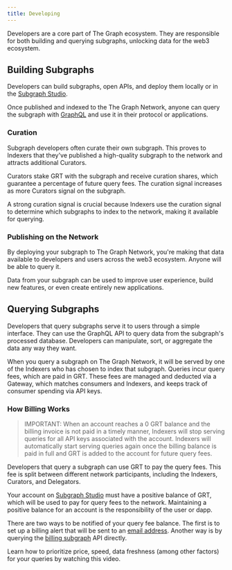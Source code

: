```yaml
---
title: Developing
---
```


Developers are a core part of The Graph ecosystem. They are responsible for both building and querying subgraphs, unlocking data for the web3 ecosystem.

## Building Subgraphs

Developers can build subgraphs, open APIs, and deploy them locally or in the [Subgraph Studio](https://thegraph.com/studio/).

Once published and indexed to the The Graph Network, anyone can query the subgraph with [GraphQL](https://graphql.org/learn/schema-language/) and use it in their protocol or applications.

### Curation

Subgraph developers often curate their own subgraph. This proves to Indexers that they've published a high-quality subgraph to the network and attracts additional Curators.

Curators stake GRT with the subgraph and receive curation shares, which guarantee a percentage of future query fees. The curation signal increases as more Curators signal on the subgraph.

A strong curation signal is crucial because Indexers use the curation signal to determine which subgraphs to index to the network, making it available for querying.

### Publishing on the Network

By deploying your subgraph to The Graph Network, you're making that data available to developers and users across the web3 ecosystem. Anyone will be able to query it.

Data from your subgraph can be used to improve user experience, build new features, or even create entirely new applications.

## Querying Subgraphs

Developers that query subgraphs serve it to users through a simple interface. They can use the GraphQL API to query data from the subgraph's processed database. Developers can manipulate, sort, or aggregate the data any way they want.

When you query a subgraph on The Graph Network, it will be served by one of the Indexers who has chosen to index that subgraph. Queries incur query fees, which are paid in GRT. These fees are managed and deducted via a Gateway, which matches consumers and Indexers, and keeps track of consumer spending via API keys.


### How Billing Works

> IMPORTANT: When an account reaches a 0 GRT balance and the billing invoice is not paid in a timely manner, Indexers will stop serving queries for all API keys associated with the account. Indexers will automatically start serving queries again once the billing balance is paid in full and GRT is added to the account for future query fees.

Developers that query a subgraph can use GRT to pay the query fees. This fee is split between different network participants, including the Indexers, Curators, and Delegators.

Your account on [Subgraph Studio](https://thegraph.com/studio/) must have a positive balance of GRT, which will be used to pay for query fees to the network. Maintaining a positive balance for an account is the responsibility of the user or dapp.

There are two ways to be notified of your query fee balance. The first is to set up a billing alert that will be sent to an [email address](https://thegraph.com/studio/settings/). Another way is by querying the [billing subgraph](https://thegraph.com/hosted-service/subgraph/graphprotocol/billing?query=Nena%20account) API directly.

Learn how to prioritize price, speed, data freshness (among other factors) for your queries by watching this video.

<VideoEmbed src="https://www.loom.com/embed/b5fc533e48584cb694017392c80c75e0" />
